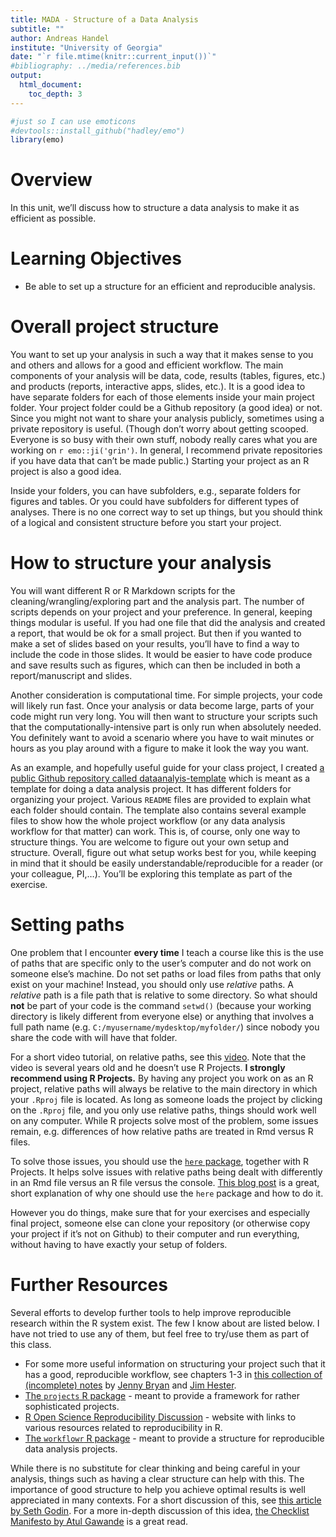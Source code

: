 ```yaml
---
title: MADA - Structure of a Data Analysis
subtitle: ""
author: Andreas Handel
institute: "University of Georgia"
date: "`r file.mtime(knitr::current_input())`"
#bibliography: ../media/references.bib
output: 
  html_document:
    toc_depth: 3
---
```


```r
#just so I can use emoticons
#devtools::install_github("hadley/emo")
library(emo)
```

# Overview
In this unit, we'll discuss how to structure a data analysis to make it as efficient as possible.


# Learning Objectives
* Be able to set up a structure for an efficient and reproducible analysis.

 
# Overall project structure
You want to set up your analysis in such a way that it makes sense to you and others and allows for a good and efficient workflow. The main components of your analysis will be data, code, results (tables, figures, etc.) and products (reports, interactive apps, slides, etc.). It is a good idea to have separate folders for each of those elements inside your main project folder. Your project folder could be a Github repository (a good idea) or not. Since you might not want to share your analysis publicly, sometimes using a private repository is useful. (Though don't worry about getting scooped. Everyone is so busy with their own stuff, nobody really cares what you are working on `r emo::ji('grin')`. In general, I recommend private repositories if you have data that can't be made public.) Starting your project as an R project is also a good idea.

Inside your folders, you can have subfolders, e.g., separate folders for figures and tables. Or you could have subfolders for different types of analyses. There is no one correct way to set up things, but you should think of a logical and consistent structure before you start your project.


# How to structure your analysis
You will want different R or R Markdown scripts for the cleaning/wrangling/exploring part and the analysis part. The number of scripts depends on your project and your preference. In general, keeping things modular is useful. If you had one file that did the analysis and created a report, that would be ok for a small project. But then if you wanted to make a set of slides based on your results, you'll have to find a way to include the code in those slides. It would be easier to have code produce and save results such as figures, which can then be included in both a report/manuscript and slides.

Another consideration is computational time. For simple projects, your code will likely run fast. Once your analysis or data become large, parts of your code might run very long. You will then want to structure your scripts such that the computationally-intensive part is only run when absolutely needed. You definitely want to avoid a scenario where you have to wait minutes or hours as you play around with a figure to make it look the way you want.

As an example, and hopefully useful guide for your class project, I created [a public Github repository called dataanalyis-template](https://github.com/andreashandel/dataanalysis-template) which is meant as a template for doing a data analysis project. It has different folders for organizing your project. Various `README` files are provided to explain what each folder should contain. The template also contains several example files to show how the whole project workflow (or any data analysis workflow for that matter) can work. This is, of course, only one way to structure things. You are welcome to figure out your own setup and structure. Overall, figure out what setup works best for you, while keeping in mind that it should be easily understandable/reproducible for a reader (or your colleague, PI,...). You'll be exploring this template as part of the exercise.


# Setting paths 
One problem that I encounter **every time** I teach a course like this is the use of paths that are specific only to the user's computer and do not work on someone else's machine. Do not set paths or load files from paths that only exist on your machine! Instead, you should only use _relative_ paths. A _relative_ path is a file path that is relative to some directory. So what should **not** be part of your code is the command `setwd()` (because your working directory is likely different from everyone else) or anything that involves a full path name (e.g. `C:/myusername/mydesktop/myfolder/`) since nobody you share the code with will have that folder. 

For a short video tutorial, on relative paths, see this [video](https://www.youtube.com/watch?v=fe6GA200dks). Note that the video is several years old and he doesn't use R Projects. **I strongly recommend using R Projects.** By having any project you work on as an R project, relative paths will always be relative to the main directory in which your `.Rproj` file is located. As long as someone loads the project by clicking on the `.Rproj` file, and you only use relative paths, things should work well on any computer. While R projects solve most of the problem, some issues remain, e.g. differences of how relative paths are treated in Rmd versus R files.

To solve those issues, you should use the [`here` package](https://github.com/r-lib/here), together with R Projects. It helps solve issues with relative paths being dealt with differently in an Rmd file versus an R file versus the console. [This blog post](https://malco.io/2018/11/05/why-should-i-use-the-here-package-when-i-m-already-using-projects/) is a great, short explanation of why one should use the `here` package and how to do it. 

However you do things, make sure that for your exercises and especially final project, someone else can clone your repository (or otherwise copy your project if it's not on Github) to their computer and run everything, without having to have exactly your setup of folders. 

# Further Resources
Several efforts to develop further tools to help improve reproducible research within the R system exist. The few I know about are listed below. I have not tried to use any of them, but feel free to try/use them as part of this class.

* For some more useful information on structuring your project such that it has a good, reproducible workflow, see chapters 1-3 in [this collection of (incomplete) notes](https://whattheyforgot.org/) by [Jenny Bryan](https://jennybryan.org/) and [Jim Hester](https://www.jimhester.com/).
* [The `projects` R package](https://github.com/nikkrieger/projects) - meant to provide a framework for rather sophisticated projects.
* [R Open Science Reproducibility Discussion](https://ropensci.org/commcalls/2019-07-30/) - website with links to various resources related to reproducibility in R.
* [The `workflowr` R package](https://jdblischak.github.io/workflowr/) - meant to provide a structure for reproducible data analysis projects.

:::note
While there is no substitute for clear thinking and being careful in your analysis, things such as having a clear structure can help with this. The importance of good structure to help you achieve optimal results is well appreciated in many contexts. For a short discussion of this, see [this article by Seth Godin](https://seths.blog/2018/11/quality-and-effort/). For a more in-depth discussion of this idea, [the Checklist Manifesto by Atul Gawande](http://atulgawande.com/book/the-checklist-manifesto/) is a great read.
:::

